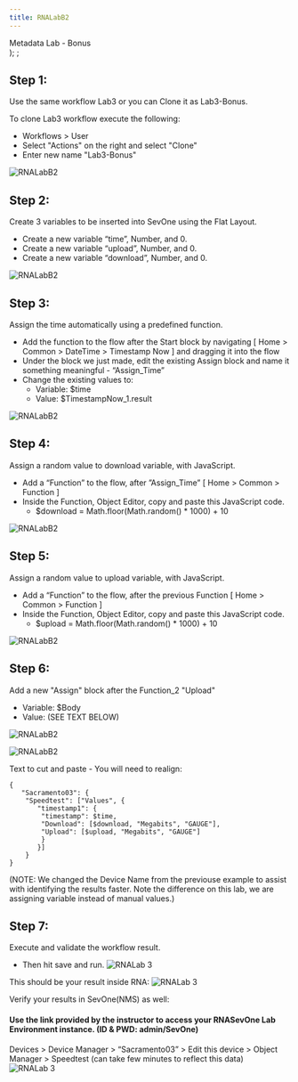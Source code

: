 ```yaml
---
title: RNALabB2
---
```

  <span>
    Metadata Lab - Bonus <br />
  </span>
);
;

## Step 1: 
Use the same workflow Lab3 or you can Clone it as Lab3-Bonus.

To clone Lab3 workflow execute the following:
- Workflows > User 
- Select "Actions" on the right and select "Clone"
- Enter new name "Lab3-Bonus"

![RNALabB2](images/RNA/3b-1.png)

## Step 2:
Create 3 variables to be inserted into SevOne using the Flat Layout. 

- Create a new variable “time”, Number, and 0.
- Create a new variable “upload”, Number, and 0.
- Create a new variable “download”, Number, and 0.

![RNALabB2](images/RNA/3b-2.png)


## Step 3:
Assign the time automatically using a predefined function. 

- Add the function to the flow after the Start block by navigating [ Home > Common > DateTime > Timestamp Now ] and dragging it into the flow
- Under the block we just made, edit the existing Assign block and name it something meaningful - “Assign_Time”
- Change the existing values to:
   - Variable: $time
  - Value: $TimestampNow_1.result

![RNALabB2](images/RNA/3b-3.png)

## Step 4:
Assign a random value to download variable, with JavaScript.

- Add a “Function” to the flow, after ”Assign_Time” [ Home > Common > Function ]
- Inside the Function, Object Editor, copy and paste this JavaScript code.
   - $download = Math.floor(Math.random() * 1000) + 10

![RNALabB2](images/RNA/3b-4.png)

## Step 5:
Assign a random value to upload variable, with JavaScript.

- Add a “Function” to the flow, after the previous Function [ Home > Common > Function ]
- Inside the Function, Object Editor, copy and paste this JavaScript code.
    - $upload = Math.floor(Math.random() * 1000) + 10

![RNALabB2](images/RNA/3b-5.png)

## Step 6:
Add a new "Assign" block after the Function_2 "Upload" 

- Variable: $Body   
- Value: (SEE TEXT BELOW)

![RNALabB2](images/RNA/3b-6.png)

![RNALabB2](images/RNA/3b-6b.png)

Text to cut and paste - You will need to realign: 
```
{
   "Sacramento03": {
	"Speedtest": ["Values", {
	   "timestamp1": {
		"timestamp": $time,
		"Download": [$download, "Megabits", "GAUGE"],
		"Upload": [$upload, "Megabits", "GAUGE"]
		}
	   }]
	}
}
```
(NOTE: We changed the Device Name from the previouse example to assist with identifying the results faster. Note the difference on this lab, we are assigning variable instead of manual values.)


## Step 7:
Execute and validate the workflow result.

- Then hit save and run.
![RNALab 3](images/RNA/3b-7.png)


This should be your result inside RNA:
![RNALab 3](images/RNA/3b-7b.png)

Verify your results in SevOne(NMS) as well:
#### Use the link provided by the instructor to access your RNASevOne Lab Environment instance. (ID & PWD: admin/SevOne)


Devices > Device Manager > “Sacramento03” > Edit this device > Object Manager > Speedtest   (can take few minutes to reflect this data)
![RNALab 3](images/RNA/3b-7c.png)


